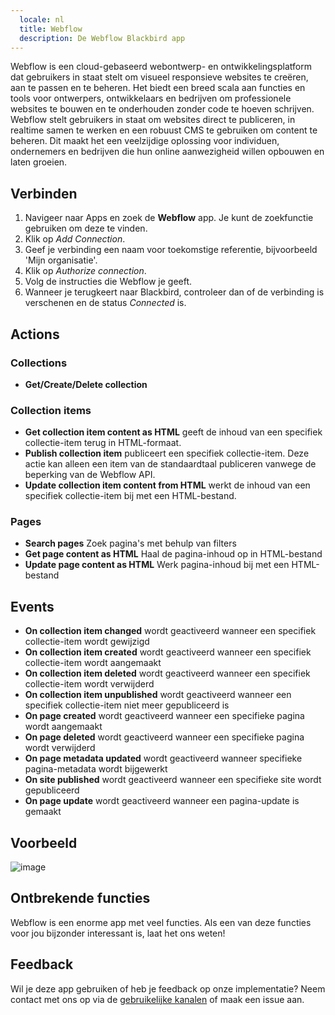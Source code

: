 ```yaml
---
  locale: nl
  title: Webflow
  description: De Webflow Blackbird app
---
```


<LinkCard title="View on Github" target="_blank" href="https://github.com/bb-io/Webflow" icon="github" />

Webflow is een cloud-gebaseerd webontwerp- en ontwikkelingsplatform dat gebruikers in staat stelt om visueel responsieve websites te creëren, aan te passen en te beheren. Het biedt een breed scala aan functies en tools voor ontwerpers, ontwikkelaars en bedrijven om professionele websites te bouwen en te onderhouden zonder code te hoeven schrijven. Webflow stelt gebruikers in staat om websites direct te publiceren, in realtime samen te werken en een robuust CMS te gebruiken om content te beheren. Dit maakt het een veelzijdige oplossing voor individuen, ondernemers en bedrijven die hun online aanwezigheid willen opbouwen en laten groeien.

## Verbinden

1.  Navigeer naar Apps en zoek de **Webflow** app. Je kunt de zoekfunctie gebruiken om deze te vinden.
2.  Klik op _Add Connection_.
3.  Geef je verbinding een naam voor toekomstige referentie, bijvoorbeeld 'Mijn organisatie'.
4.  Klik op _Authorize connection_.
5.  Volg de instructies die Webflow je geeft.
6.  Wanneer je terugkeert naar Blackbird, controleer dan of de verbinding is verschenen en de status _Connected_ is.

## Actions

### Collections

-   **Get/Create/Delete collection**

### Collection items
-   **Get collection item content as HTML** geeft de inhoud van een specifiek collectie-item terug in HTML-formaat.
-   **Publish collection item** publiceert een specifiek collectie-item. Deze actie kan alleen een item van de standaardtaal publiceren vanwege de beperking van de Webflow API.
-   **Update collection item content from HTML** werkt de inhoud van een specifiek collectie-item bij met een HTML-bestand.

### Pages

- **Search pages** Zoek pagina's met behulp van filters
- **Get page content as HTML** Haal de pagina-inhoud op in HTML-bestand
- **Update page content as HTML** Werk pagina-inhoud bij met een HTML-bestand

	
## Events

-   **On collection item changed** wordt geactiveerd wanneer een specifiek collectie-item wordt gewijzigd
-   **On collection item created** wordt geactiveerd wanneer een specifiek collectie-item wordt aangemaakt
-   **On collection item deleted** wordt geactiveerd wanneer een specifiek collectie-item wordt verwijderd
-   **On collection item unpublished** wordt geactiveerd wanneer een specifiek collectie-item niet meer gepubliceerd is
-   **On page created** wordt geactiveerd wanneer een specifieke pagina wordt aangemaakt
-   **On page deleted** wordt geactiveerd wanneer een specifieke pagina wordt verwijderd
-   **On page metadata updated** wordt geactiveerd wanneer specifieke pagina-metadata wordt bijgewerkt
-   **On site published** wordt geactiveerd wanneer een specifieke site wordt gepubliceerd
-   **On page update** wordt geactiveerd wanneer een pagina-update is gemaakt

## Voorbeeld

![image](https://github.com/bb-io/Webflow/assets/137277669/77a4c14e-c505-4fb5-a813-3d46eb66ad8c)

## Ontbrekende functies

Webflow is een enorme app met veel functies. Als een van deze functies voor jou bijzonder interessant is, laat het ons weten!

## Feedback

Wil je deze app gebruiken of heb je feedback op onze implementatie? Neem contact met ons op via de [gebruikelijke kanalen](https://www.blackbird.io/) of maak een issue aan.